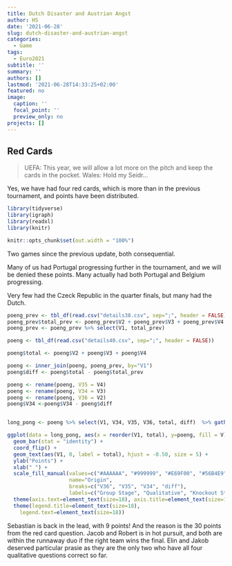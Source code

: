 ```yaml
---
title: Dutch Disaster and Austrian Angst
author: HS
date: '2021-06-28'
slug: dutch-disaster-and-austrian-angst
categories:
  - Game
tags:
  - Euro2021
subtitle: ''
summary: ''
authors: []
lastmod: '2021-06-28T14:33:25+02:00'
featured: no
image:
  caption: ''
  focal_point: ''
  preview_only: no
projects: []
---
```



## Red Cards

> UEFA: This year, we will allow a lot more on the pitch and keep the cards in the pocket.
> Wales: Hold my Seidr...

Yes, we have had four red cards, which is more than in the previous tournament, and points have been distributed.

```r

library(tidyverse)
library(igraph)
library(readxl)
library(knitr)

knitr::opts_chunk$set(out.width = "100%")

```

Two games since the previous update, both consequential.

Many of us had Portugal progressing further in the tournament, and we will be denied these points. Many actually had both Portugal and Belgium progressing. 

Very few had the Czeck Republic in the quarter finals, but many had the Dutch.


```r
poeng_prev <- tbl_df(read.csv("details38.csv", sep=";", header = FALSE))
poeng_prev$total_prev <- poeng_prev$V2 + poeng_prev$V3 + poeng_prev$V4
poeng_prev <- poeng_prev %>% select(V1, total_prev)

poeng <- tbl_df(read.csv("details40.csv", sep=";", header = FALSE))

poeng$total <- poeng$V2 + poeng$V3 + poeng$V4

poeng <- inner_join(poeng, poeng_prev, by="V1")
poeng$diff <- poeng$total - poeng$total_prev

poeng <- rename(poeng, V35 = V4)
poeng <- rename(poeng, V34 = V3)
poeng <- rename(poeng, V36 = V2)
poeng$V34 <-poeng$V34 - poeng$diff


long_pong <- poeng %>% select(V1, V34, V35, V36, total, diff)  %>% gather(key = V, -V1, -total, value = poeng) %>% arrange(V)

ggplot(data = long_pong, aes(x = reorder(V1, total), y=poeng, fill = V)) + 
  geom_bar(stat = "identity") +
  coord_flip() +
  geom_text(aes(V1, 0, label = total), hjust = -0.50, size = 5) +
  ylab("Points") +
  xlab(" ") +
  scale_fill_manual(values=c("#AAAAAA", "#999999", "#E69F00", "#56B4E9"), 
                    name="Origin",
                    breaks=c("V36", "V35", "V34", "diff"),
                    labels=c("Group Stage", "Qualitative", "Knockout Stage", "Since Last")) +
  theme(axis.text=element_text(size=18), axis.title=element_text(size=18,face="bold")) +
  theme(legend.title=element_text(size=18), 
    legend.text=element_text(size=18))

```

Sebastian is back in the lead, with 9 points! And the reason is the 30 points from the red card question. Jacob and Robert is in hot pursuit, and both are within the runnaway duo if the right team wins the final. Elin and Jakob deserved particular prasie as they are the only two who have all four qualitative questions correct so far.  